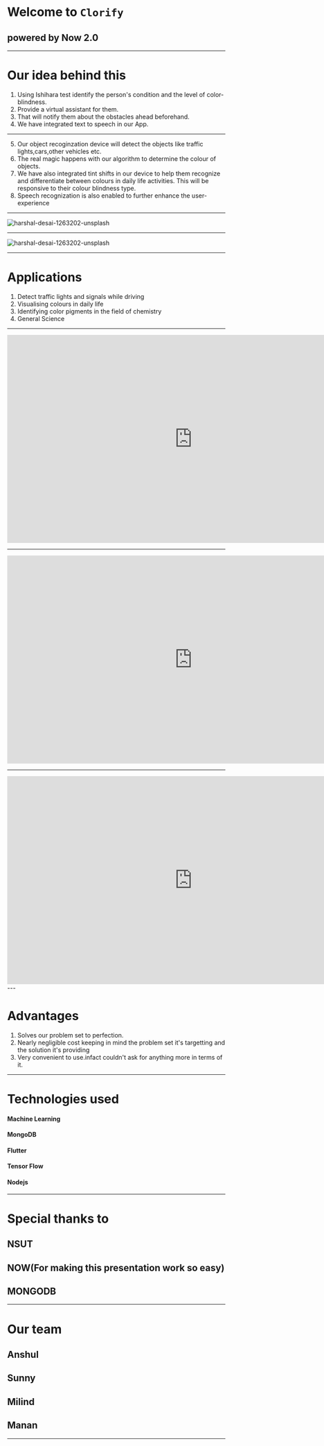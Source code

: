 # Welcome to `Clorify`
## powered by Now 2.0


---

# Our idea behind this
1. Using Ishihara test identify the person's condition and the level of color-blindness.
2. Provide a virtual assistant for them.     
3. That will notify them about the obstacles ahead beforehand.
4. We have integrated text to speech in our App.   

---

5. Our object recoginzation device will detect the objects like traffic lights,cars,other vehicles etc.
6. The real magic happens with our algorithm to determine the colour of objects.
7. We have also integrated tint shifts in our device to help them recognize and differentiate between colours in daily life activities.
   This will be responsive to their colour blindness type.
8. Speech recognization is also enabled to further enhance the user-experience 

---

<img src="https://camo.githubusercontent.com/c29e480953a8ae32af71d550e9c10403dd3d2a94/68747470733a2f2f692e6962622e636f2f7a4e7058584a742f636f6c6f726966792d312e706e67" alt="harshal-desai-1263202-unsplash" border="0" />

---


<img src="https://i.ebayimg.com/images/g/RDgAAOSwFqJWtPco/s-l300.jpg" alt="harshal-desai-1263202-unsplash" border="0" />

---
# Applications
1. Detect traffic lights and signals while driving
2. Visualising colours in daily life
3. Identifying color pigments in the field of chemistry
4. General Science

---

<iframe width="853" height="480" src="https://www.youtube.com/embed/xEXnScuHDt8" frameborder="0" allow="accelerometer; autoplay; encrypted-media; gyroscope; picture-in-picture" allowfullscreen></iframe>

---

<iframe width="853" height="480" src="https://www.youtube.com/embed/GpmwXJd4HO8" frameborder="0" allow="accelerometer; autoplay; encrypted-media; gyroscope; picture-in-picture" allowfullscreen></iframe>

---


<iframe width="853" height="480" src="https://www.youtube.com/embed/AGuPcIgEbp4" frameborder="0" allow="accelerometer; autoplay; encrypted-media; gyroscope; picture-in-picture" allowfullscreen></iframe>
---

# Advantages
1. Solves our problem set to perfection.
2. Nearly negligible cost keeping in mind the problem set it's targetting and the solution it's providing
3. Very convenient to use.infact couldn't ask for anything more in terms  of it. 

---

# Technologies used

#### Machine Learning 
#### MongoDB 
#### Flutter
#### Tensor Flow 
#### Nodejs 

---
# Special thanks to

## NSUT
## NOW(For making this presentation work so easy)
## MONGODB

---
# Our team

## Anshul
## Sunny
## Milind
## Manan

---

